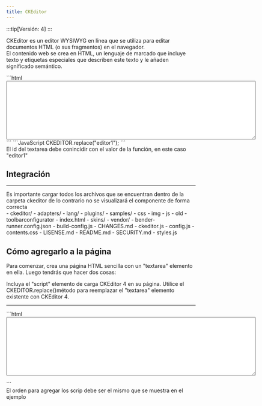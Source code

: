 ```yaml
---
title: CKEditor 
---
```


:::tip[Versión: 4]
:::

CKEditor es un editor WYSIWYG en línea que se utiliza para editar documentos HTML (o sus fragmentos) en el navegador.  
El contenido web se crea en HTML, un lenguaje de marcado que incluye texto y etiquetas especiales que describen este texto y le añaden significado semántico.
<div class="inputs">
      <CKEditor />
      <CKEditorExampple />

<div class="tabb-m">
<Tabs>
<TabItem label="HTML">
```html
<textarea name="editor1" id="editor1" rows="10" cols="80">
</textarea>
```
</TabItem>
<TabItem label="JS">
```JavaScript
   CKEDITOR.replace("editor1");
```
 <Aside>El id del textarea debe conincidir con el valor de la función, en este caso "editor1"</Aside>
</TabItem>
 </Tabs>
</div>

</div>

## Integración

<hr />
<Aside>Es importante cargar todos los archivos que se encuentran dentro de la carpeta ckeditor de lo contrario no se visualizará el componente de forma correcta</Aside>
<FileTree>
    - ckeditor/
        - adapters/
        - lang/
        - plugins/
        - samples/
            - css
            - img
            - js
            - old
            - toolbarconfigurator
            - index.html
        - skins/
        - vendor/
        - bender-runner.config.json
        - build-config.js
        - CHANGES.md
        - ckeditor.js
        - config.js
        - contents.css
        - LISENSE.md
        - README.md
        - SECURITY.md
        - styles.js
</FileTree>

## Cómo agregarlo a la página
Para comenzar, crea una página HTML sencilla con un "textarea" elemento en ella. Luego tendrás que hacer dos cosas:

Incluya el "script" elemento de carga CKEditor 4 en su página.
Utilice el CKEDITOR.replace()método para reemplazar el "textarea" elemento existente con CKEditor 4.
<hr />
 <Card title="Ejemplo" icon="setting">
```html
   <html lang="en">
    <head>
        <meta charset="utf-8">
        <script src="../vendor/ckeditor/ckeditor.js"></script>
    </head>
    <body>
        <form>
            <textarea name="editor1" id="editor1" rows="10" cols="80">
            </textarea>
            <script>
                CKEDITOR.replace( 'editor1' );
            </script>
        </form>
    </body>
</html>
```
<Aside>El orden para agregar los scrip debe ser el mismo que se muestra en el ejemplo</Aside>
  </Card>
